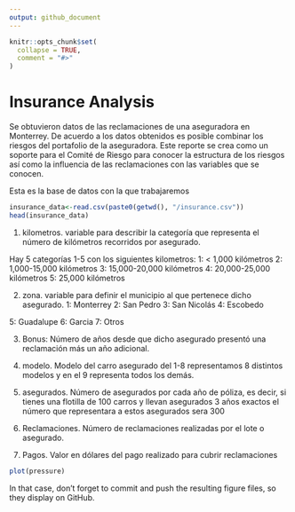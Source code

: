 ```yaml
---
output: github_document
---
```


<!-- README.md is generated from README.Rmd. Please edit that file -->

```r
knitr::opts_chunk$set(
  collapse = TRUE,
  comment = "#>"
)
```

# Insurance Analysis

<!-- badges: start -->
<!-- badges: end -->

Se obtuvieron datos de las reclamaciones de una aseguradora en Monterrey. De acuerdo a los
datos obtenidos es posible combinar los riesgos del portafolio de la aseguradora. Este reporte se
crea como un soporte para el Comité de Riesgo para conocer la estructura de los riesgos así
como la influencia de las reclamaciones con las variables que se conocen.

Esta es la base de datos con la que trabajaremos

```r
insurance_data<-read.csv(paste0(getwd(), "/insurance.csv"))
head(insurance_data)
```

1. kilometros. variable para describir la categoría que representa el número de kilómetros
recorridos por asegurado.

Hay 5 categorías 1-5 con los siguientes kilometros:
1: < 1,000 kilómetros
2: 1,000-15,000 kilómetros
3: 15,000-20,000 kilómetros
4: 20,000-25,000 kilómetros
5: 25,000 kilómetros

2. zona. variable para definir el municipio al que pertenece dicho asegurado.
1: Monterrey
2: San Pedro
3: San Nicolás
4: Escobedo

5: Guadalupe
6: Garcia
7: Otros

3. Bonus: Número de años desde que dicho asegurado presentó una reclamación más un
año adicional.

4. modelo. Modelo del carro asegurado del 1-8 representamos 8 distintos modelos y en el 9
representa todos los demás.

5. asegurados. Número de asegurados por cada año de póliza, es decir, si tienes una flotilla
de 100 carros y llevan asegurados 3 años exactos el número que representara a estos
asegurados sera 300

6. Reclamaciones. Número de reclamaciones realizadas por el lote o asegurado.

7. Pagos. Valor en dólares del pago realizado para cubrir reclamaciones

```r
plot(pressure)
```

In that case, don't forget to commit and push the resulting figure files, so they display on GitHub.
